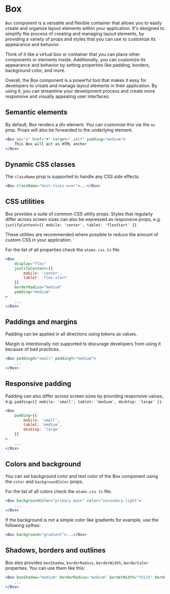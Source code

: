
<Meta title="UI/Layout/Box/Docs" />

# Box

`Box` component is a versatile and flexible container that allows you to easily create and organize layout elements within your application.
It's designed to simplify the process of creating and managing layout elements, by providing a variety of props and styles that you can use to customize its appearance and behavior.

Think of it like a virtual box or container that you can place other components or elements inside.
Additionally, you can customize its appearance and behavior by setting properties like padding, borders, background color, and more.

Overall, the Box component is a powerful tool that makes it easy for developers to create and manage layout elements in their application.
By using it, you can streamline your development process and create more responsive and visually appealing user interfaces.

## Semantic elements

By default, Box renders a div element. You can customise this via the `as` prop. Props will also be forwarded to the underlying element.

```jsx
<Box as="a" href="#" target="_self" padding="medium">
	This Box will act as HTML anchor
</Box>
```

## Dynamic CSS classes

The `className` prop is supported to handle any CSS side effects.

```jsx
<Box className="best-class-ever">...</Box>
```

## CSS utilities

Box provides a suite of common CSS utility props. Styles that regularly differ across screen sizes can also be expressed as responsive props, e.g. `justifyContent={{ mobile: 'center', tablet: 'flexStart' }}`.

These utilities are recommended where possible to reduce the amount of custom CSS in your application.

For the list of all properties check the `atoms.css.ts` file.

```jsx
<Box
	display="flex"
	justifyContent={{
		mobile: 'center',
		tablet: 'flex-start'
	}}
	borderRadius="medium"
	padding="medium"
>
	...
</Box>
```

## Paddings and margins

Padding can be applied in all directions using tokens as values.

Margin is intentionally not supported to discurage developers from using it because of bad practices.

```jsx
<Box paddingX="small" paddingY="medium">
	...
</Box>
```

## Responsive padding

Padding can also differ across screen sizes by providing responsive values, e.g. `padding={{ mobile: 'small', tablet: 'medium', desktop: 'large' }}`.

```jsx
<Box
	padding={{
		mobile: 'small',
		tablet: 'medium',
		desktop: 'large'
	}}
>
	...
</Box>
```

## Colors and background

You can set background color and text color of the Box component using the `color` and `backgroundColor` props.

For the list of all colors check the `atoms.css.ts` file.

```jsx
<Box backgroundColor="primary.main" color="secondary.light">
	...
</Box>
```

If the background is not a simple color like gradients for example, use the following sythax:

```jsx
<Box background="gradient">...</Box>
```

## Shadows, borders and outlines

Box also provides `boxShadow`, `borderRadius`, `borderWidth`, `borderColor` properties. You can use them like this:

```jsx
<Box boxShadow="medium" borderRadius="medium" borderWidth="thick" borderColor="primary.dark" borderStyle="solid">
	...
</Box>
```
